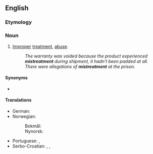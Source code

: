 ==English==

===Etymology===
{{prefix|en|mis|treatment}}

===Noun===
{{en-noun}}

# [[improper|Improper]] [[treatment]], [[abuse]].
#: ''The warranty was voided because the product experienced '''mistreatment''' during shipment, it hadn't been padded at all.''
#: ''There were allegations of '''mistreatment''' at the prison.''

====Synonyms====
* {{l|en|maltreatment}}

====Translations====
{{trans-top|improper treatment}}
* German: {{t+|de|Schinderei|f}}
* Norwegian:
*: Bokmål: {{t|nb|mishandling|m|f}}
*: Nynorsk: {{t|nn|mishandling|f}}
{{trans-mid}}
* Portuguese: {{t|pt|destrato|m}}, {{t|pt|judiação|f}}
* Serbo-Croatian: {{t|sh|loše postupanje|n}}, {{t+|sh|zlostavljanje}}, {{t|sh|maltretiranje}}
{{trans-bottom}}